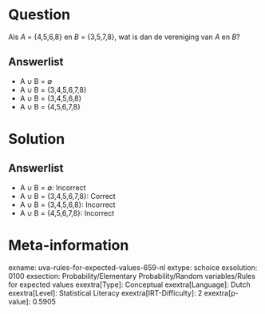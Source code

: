 Question
========

Als *A* = {4,5,6,8} en *B* = {3,5,7,8}, wat is dan de vereniging van *A*
en *B*?

Answerlist
----------

* A ∪ B = ∅
* A ∪ B = {3,4,5,6,7,8}
* A ∪ B = {3,4,5,6,8}
* A ∪ B = {4,5,6,7,8}

Solution
========

Answerlist
----------

* A ∪ B = ∅: Incorrect
* A ∪ B = {3,4,5,6,7,8}: Correct
* A ∪ B = {3,4,5,6,8}: Incorrect
* A ∪ B = {4,5,6,7,8}: Incorrect

Meta-information
================
exname: uva-rules-for-expected-values-659-nl
extype: schoice
exsolution: 0100
exsection: Probability/Elementary Probability/Random variables/Rules for expected values
exextra[Type]: Conceptual
exextra[Language]: Dutch
exextra[Level]: Statistical Literacy
exextra[IRT-Difficulty]: 2
exextra[p-value]: 0.5905

